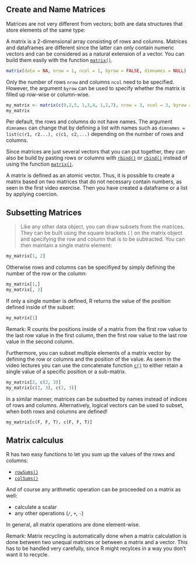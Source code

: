 ## Create and Name Matrices

Matrices are not very different from vectors; both are data structures that store elements of the same type:

A matrix is a 2-dimensional array consisting of rows and columns. Matrices and dataframes are different since the latter can only contain numeric vectors and can be considered as a natural extension of a vector.
You can build them easily with the function [`matrix()`](http://www.rdocumentation.org/packages/gmp/functions/matrix).

```r
matrix(data = NA, nrow = 1, ncol = 1, byrow = FALSE, dimnames = NULL) 
```

Only the number of rows `nrow` and columns `ncol` need to be specified. However, the argument `byrow` can be used to specify whether the matrix is filled up row-wise or column-wise.

```r
my_matrix <- matrix(c(9,2,5, 1,3,4, 1,2,7), nrow = 3, ncol = 3, byrow = TRUE)
my_matrix
```


Per default, the rows and columns do not have names. The argument `dimnames` can change that by defining a list with names such as `dimnames = list(c(r1, r2...), c(c1, c2,...)` depending on the number of rows and columns.

Since matrices are just several vectors that you can put together, they can also be build by pasting rows or columns with [`rbind()`](http://www.rdocumentation.org/packages/dplyr/functions/rbind) or [`cbind()`](http://www.rdocumentation.org/packages/marray/functions/cbind) instead of using the function [`matrix()`](http://www.rdocumentation.org/packages/gmp/functions/matrix).

A matrix is defined as an atomic vector. Thus, it is possible to create a matrix based on two matrices that do not necessary contain numbers, as seen in the first video exercise. Then you have created a dataframe or a list by applying coercion.


## Subsetting Matrices
> Like any other data object, you can draw subsets from the matrices. They can be built using the square brackets `[]` on the matrix object and specifying the row and column that is to be subtracted. You can then maintain a single matrix element:

```r
my_matrix[1, 2]
```

Otherwise rows and columns can be specifiyed by simply defining the number of the row or the column:

```r
my_matrix[1,]
my_matrix[, 2]
```

If only a single number is defined, R returns the value of the position defined inside of the subset:

```r
my_matrix[1]
```

Remark: R counts the positions inside of a matrix from the first row value to the last row value in the first column, then the first row value to the last row value in the second column. 

Furthermore, you can subset multiple elements of a matrix vector by defining the row or columns and the position of the value. As seen in the video lectures you can use the concatenate function [`c()`](http://www.rdocumentation.org/packages/onion/functions/c) to either retain a single value of a specific position or a sub-matrix.

```r
my_matrix[2, c(2, 3)]
my_matrix[c(2, 3), c(2, 3)]
```

In a similar manner, matrices can be subsetted by names instead of indices of rows and columns.
Alternatively, logical vectors can be used to subset, when both rows and columns are defined!

```r
my_matrix[c(F, F, T), c(F, F, T)]
```

## Matrix calculus

R has two easy functions to let you sum up the values of the rows and columns:

* [`rowSums()`](http://www.rdocumentation.org/packages/base/functions/colSums) 
* [`colSums()`](http://www.rdocumentation.org/packages/base/functions/colSums)

And of course any arithmetic operation can be proceeded on a matrix as well:

* calculate a scalar 
* any other operations (`/`, `+`, `-`) 

In general, all matrix operations are done element-wise.

Remark: Matrix recycling is automatically done when a matrix calculation is done between two unequal matrices or between a matrix and a vector. This has to be handled very carefully, since R might recylces in a way you don't want it to recycle.







